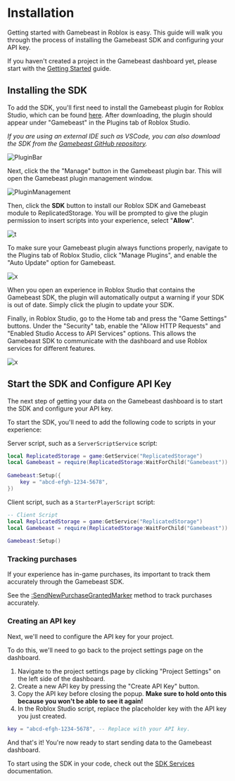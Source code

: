 # Installation
Getting started with Gamebeast in Roblox is easy. This guide will walk you through the process of installing the Gamebeast SDK and configuring your API key.

If you haven't created a project in the Gamebeast dashboard yet, please start with the [Getting Started](/GettingStarted) guide.

## Installing the SDK
To add the SDK, you'll first need to install the Gamebeast plugin for Roblox Studio, which can be found [here](https://create.roblox.com/marketplace/asset/15951241108/Gamebeast%3Fkeyword=&pageNumber=&pagePosition=). After downloading, the plugin should appear under "Gamebeast" in the Plugins tab of Roblox Studio.

*If you are using an external IDE such as VSCode, you can also download the SDK from the [Gamebeast GitHub repository](https://github.com/GamebeastGG/RobloxSDK).*

![PluginBar](/imgs/roblox/functions/PluginBar.png)

Next, click the the "Manage" button in the Gamebeast plugin bar. This will open the Gamebeast plugin management window.

![PluginManagement](/imgs/roblox/ManagementPlugin.png)

Then, click the **SDK** button to install our Roblox SDK and Gamebeast module to ReplicatedStorage. You will be prompted to give the plugin permission to insert scripts into your experience, select "**Allow**".

![t](/imgs/roblox/functions/accept.png)

To make sure your Gamebeast plugin always functions properly, navigate to the Plugins tab of Roblox Studio, click "Manage Plugins", and enable the "Auto Update" option for Gamebeast.

![x](/imgs/roblox/functions/PluginManagement.png)

When you open an experience in Roblox Studio that contains the Gamebeast SDK, the plugin will automatically output a warning if your SDK is out of date. Simply click the plugin to update your SDK. 

Finally, in Roblox Studio, go to the Home tab and press the "Game Settings" buttons. Under the "Security" tab, enable the "Allow HTTP Requests" and "Enabled Studio Access to API Services" options. This allows the Gamebeast SDK to communicate with the dashboard and use Roblox services for different features. 

![x](/imgs/roblox/functions/security.png)

## Start the SDK and Configure API Key
The next step of getting your data on the Gamebeast dashboard is to start the SDK and configure your API key.

To start the SDK, you'll need to add the following code to scripts in your experience:

Server script, such as a `ServerScriptService` script: 
```lua filename="server.lua" copy numbered
local ReplicatedStorage = game:GetService("ReplicatedStorage")
local Gamebeast = require(ReplicatedStorage:WaitForChild("Gamebeast"))
 
Gamebeast:Setup({
    key = "abcd-efgh-1234-5678",
})
```

Client script, such as a `StarterPlayerScript` script: 
```lua filename="client.lua" copy numbered
-- Client Script
local ReplicatedStorage = game:GetService("ReplicatedStorage")
local Gamebeast = require(ReplicatedStorage:WaitForChild("Gamebeast"))
 
Gamebeast:Setup()
```

### Tracking purchases

If your experience has in-game purchases, its important to track them accurately through the Gamebeast SDK.

See the [:SendNewPurchaseGrantedMarker](/Roblox/API/Markers#sendnewpurchasegrantedmarkerreceiptinfo-position) method to track purchases accurately.

### Creating an API key
Next, we'll need to configure the API key for your project.

To do this, we'll need to go back to the project settings page on the dashboard.

1. Navigate to the project settings page by clicking "Project Settings" on the left side of the dashboard.
2. Create a new API key by pressing the "Create API Key" button.
3. Copy the API key before closing the popup. **Make sure to hold onto this because you won't be able to see it again!**
4. In the Roblox Studio script, replace the placeholder key with the API key you just created.

```lua
key = "abcd-efgh-1234-5678", -- Replace with your API key.
```

And that's it! You're now ready to start sending data to the Gamebeast dashboard.

To start using the SDK in your code, check out the [SDK Services](/Roblox/API) documentation.
